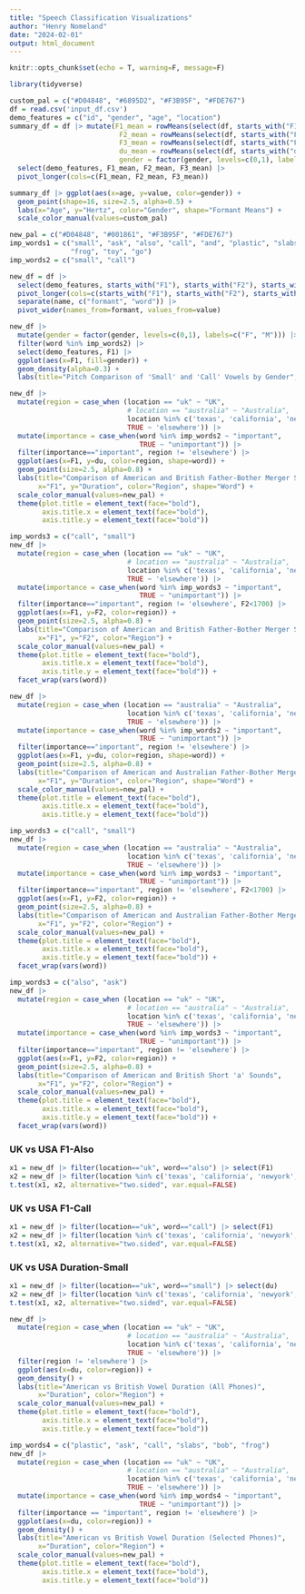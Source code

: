 ```yaml
---
title: "Speech Classification Visualizations"
author: "Henry Nomeland"
date: "2024-02-01"
output: html_document
---
```


```r
knitr::opts_chunk$set(echo = T, warning=F, message=F)
```

```r
library(tidyverse)
```

```r
custom_pal = c("#D04848", "#6895D2", "#F3B95F", "#FDE767")
df = read.csv('input_df.csv')
demo_features = c("id", "gender", "age", "location")
summary_df = df |> mutate(F1_mean = rowMeans(select(df, starts_with("F1"))),
                           F2_mean = rowMeans(select(df, starts_with("F2"))),
                           F3_mean = rowMeans(select(df, starts_with("F3"))),
                           du_mean = rowMeans(select(df, starts_with("du"))),
                           gender = factor(gender, levels=c(0,1), labels=c("F", "M"))) |> 
  select(demo_features, F1_mean, F2_mean, F3_mean) |> 
  pivot_longer(cols=c(F1_mean, F2_mean, F3_mean))

summary_df |> ggplot(aes(x=age, y=value, color=gender)) +
  geom_point(shape=16, size=2.5, alpha=0.5) +
  labs(x="Age", y="Hertz", color="Gender", shape="Formant Means") +
  scale_color_manual(values=custom_pal)
```


```r
new_pal = c("#D04848", "#001861", "#F3B95F", "#FDE767")
imp_words1 = c("small", "ask", "also", "call", "and", "plastic", "slabs", "bob",
               "frog", "toy", "go")
imp_words2 = c("small", "call")

new_df = df |> 
  select(demo_features, starts_with("F1"), starts_with("F2"), starts_with("F3"), starts_with("du")) |> 
  pivot_longer(cols=c(starts_with("F1"), starts_with("F2"), starts_with("F3"), starts_with("du"))) |> 
  separate(name, c("formant", "word")) |> 
  pivot_wider(names_from=formant, values_from=value) 

new_df |> 
  mutate(gender = factor(gender, levels=c(0,1), labels=c("F", "M"))) |> 
  filter(word %in% imp_words2) |> 
  select(demo_features, F1) |> 
  ggplot(aes(x=F1, fill=gender)) +
  geom_density(alpha=0.3) +
  labs(title="Pitch Comparison of 'Small' and 'Call' Vowels by Gender", x="F1", y="")
```

```r
new_df |> 
  mutate(region = case_when (location == "uk" ~ "UK",
                             # location == "australia" ~ "Australia",
                             location %in% c('texas', 'california', 'newyork', 'minnesota') ~ "Selected USA",
                             TRUE ~ 'elsewhere')) |> 
  mutate(importance = case_when(word %in% imp_words2 ~ "important",
                                TRUE ~ "unimportant")) |> 
  filter(importance=="important", region != 'elsewhere') |> 
  ggplot(aes(x=F1, y=du, color=region, shape=word)) +
  geom_point(size=2.5, alpha=0.8) +
  labs(title="Comparison of American and British Father-Bother Merger Sounds", 
       x="F1", y="Duration", color="Region", shape="Word") +
  scale_color_manual(values=new_pal) +
  theme(plot.title = element_text(face="bold"),
        axis.title.x = element_text(face="bold"),
        axis.title.y = element_text(face="bold"))
```

```r
imp_words3 = c("call", "small")
new_df |> 
  mutate(region = case_when (location == "uk" ~ "UK",
                             # location == "australia" ~ "Australia",
                             location %in% c('texas', 'california', 'newyork', 'minnesota') ~ "Selected USA",
                             TRUE ~ 'elsewhere')) |> 
  mutate(importance = case_when(word %in% imp_words3 ~ "important",
                                TRUE ~ "unimportant")) |> 
  filter(importance=="important", region != 'elsewhere', F2<1700) |> 
  ggplot(aes(x=F1, y=F2, color=region)) +
  geom_point(size=2.5, alpha=0.8) +
  labs(title="Comparison of American and British Father-Bother Merger Sounds", 
       x="F1", y="F2", color="Region") +
  scale_color_manual(values=new_pal) +
  theme(plot.title = element_text(face="bold"),
        axis.title.x = element_text(face="bold"),
        axis.title.y = element_text(face="bold")) +
  facet_wrap(vars(word))
```

```r
new_df |> 
  mutate(region = case_when (location == "australia" ~ "Australia",
                             location %in% c('texas', 'california', 'newyork', 'minnesota') ~ "Selected USA",
                             TRUE ~ 'elsewhere')) |> 
  mutate(importance = case_when(word %in% imp_words2 ~ "important",
                                TRUE ~ "unimportant")) |> 
  filter(importance=="important", region != 'elsewhere') |> 
  ggplot(aes(x=F1, y=du, color=region, shape=word)) +
  geom_point(size=2.5, alpha=0.8) +
  labs(title="Comparison of American and Australian Father-Bother Merger Sounds", 
       x="F1", y="Duration", color="Region", shape="Word") +
  scale_color_manual(values=new_pal) +
  theme(plot.title = element_text(face="bold"),
        axis.title.x = element_text(face="bold"),
        axis.title.y = element_text(face="bold"))
```

```r
imp_words3 = c("call", "small")
new_df |> 
  mutate(region = case_when (location == "australia" ~ "Australia",
                             location %in% c('texas', 'california', 'newyork', 'minnesota') ~ "Selected USA",
                             TRUE ~ 'elsewhere')) |> 
  mutate(importance = case_when(word %in% imp_words3 ~ "important",
                                TRUE ~ "unimportant")) |> 
  filter(importance=="important", region != 'elsewhere', F2<1700) |> 
  ggplot(aes(x=F1, y=F2, color=region)) +
  geom_point(size=2.5, alpha=0.8) +
  labs(title="Comparison of American and Australian Father-Bother Merger Sounds", 
       x="F1", y="F2", color="Region") +
  scale_color_manual(values=new_pal) +
  theme(plot.title = element_text(face="bold"),
        axis.title.x = element_text(face="bold"),
        axis.title.y = element_text(face="bold")) +
  facet_wrap(vars(word))
```

```r
imp_words3 = c("also", "ask")
new_df |> 
  mutate(region = case_when (location == "uk" ~ "UK",
                             # location == "australia" ~ "Australia",
                             location %in% c('texas', 'california', 'newyork', 'minnesota') ~ "Selected USA",
                             TRUE ~ 'elsewhere')) |> 
  mutate(importance = case_when(word %in% imp_words3 ~ "important",
                                TRUE ~ "unimportant")) |> 
  filter(importance=="important", region != 'elsewhere') |> 
  ggplot(aes(x=F1, y=F2, color=region)) +
  geom_point(size=2.5, alpha=0.8) +
  labs(title="Comparison of American and British Short 'a' Sounds", 
       x="F1", y="F2", color="Region") +
  scale_color_manual(values=new_pal) +
  theme(plot.title = element_text(face="bold"),
        axis.title.x = element_text(face="bold"),
        axis.title.y = element_text(face="bold")) +
  facet_wrap(vars(word))
```

### UK vs USA F1-Also

```r
x1 = new_df |> filter(location=="uk", word=="also") |> select(F1)
x2 = new_df |> filter(location %in% c('texas', 'california', 'newyork', 'minnesota'), word=="also") |> select(F1)
t.test(x1, x2, alternative="two.sided", var.equal=FALSE)
```

### UK vs USA F1-Call

```r
x1 = new_df |> filter(location=="uk", word=="call") |> select(F1)
x2 = new_df |> filter(location %in% c('texas', 'california', 'newyork', 'minnesota'), word=="call") |> select(F1)
t.test(x1, x2, alternative="two.sided", var.equal=FALSE)
```

### UK vs USA Duration-Small

```r
x1 = new_df |> filter(location=="uk", word=="small") |> select(du)
x2 = new_df |> filter(location %in% c('texas', 'california', 'newyork', 'minnesota'), word=="small") |> select(du)
t.test(x1, x2, alternative="two.sided", var.equal=FALSE)
```

```r
new_df |> 
  mutate(region = case_when (location == "uk" ~ "UK",
                             # location == "australia" ~ "Australia",
                             location %in% c('texas', 'california', 'newyork', 'minnesota') ~ "Selected USA",
                             TRUE ~ 'elsewhere')) |> 
  filter(region != 'elsewhere') |> 
  ggplot(aes(x=du, color=region)) +
  geom_density() +
  labs(title="American vs British Vowel Duration (All Phones)", 
       x="Duration", color="Region") +
  scale_color_manual(values=new_pal) +
  theme(plot.title = element_text(face="bold"),
        axis.title.x = element_text(face="bold"),
        axis.title.y = element_text(face="bold"))
```

```r
imp_words4 = c("plastic", "ask", "call", "slabs", "bob", "frog")
new_df |> 
  mutate(region = case_when (location == "uk" ~ "UK",
                             # location == "australia" ~ "Australia",
                             location %in% c('texas', 'california', 'newyork', 'minnesota') ~ "Selected USA",
                             TRUE ~ 'elsewhere')) |> 
  mutate(importance = case_when(word %in% imp_words4 ~ "important",
                                TRUE ~ "unimportant")) |> 
  filter(importance == "important", region != 'elsewhere') |> 
  ggplot(aes(x=du, color=region)) +
  geom_density() +
  labs(title="American vs British Vowel Duration (Selected Phones)", 
       x="Duration", color="Region") +
  scale_color_manual(values=new_pal) +
  theme(plot.title = element_text(face="bold"),
        axis.title.x = element_text(face="bold"),
        axis.title.y = element_text(face="bold"))
```

